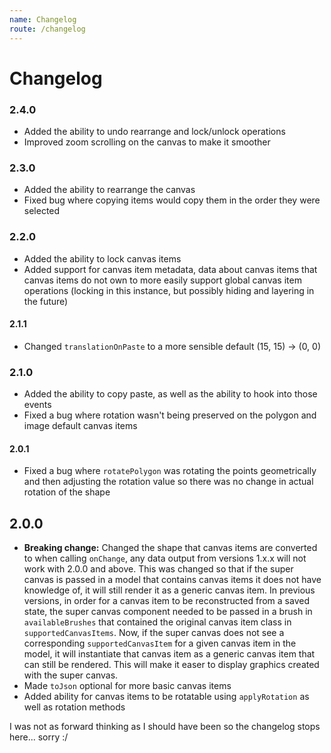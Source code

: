 ```yaml
---
name: Changelog
route: /changelog
---
```


# Changelog

### 2.4.0

- Added the ability to undo rearrange and lock/unlock operations
- Improved zoom scrolling on the canvas to make it smoother

### 2.3.0

- Added the ability to rearrange the canvas
- Fixed bug where copying items would copy them in the order they were selected

### 2.2.0

- Added the ability to lock canvas items
- Added support for canvas item metadata, data about canvas items that canvas items do not own to more easily support global canvas item operations (locking in this instance, but possibly hiding and layering in the future)

#### 2.1.1

- Changed `translationOnPaste` to a more sensible default (15, 15) -> (0, 0)

### 2.1.0

- Added the ability to copy paste, as well as the ability to hook into those events
- Fixed a bug where rotation wasn't being preserved on the polygon and image default canvas items

#### 2.0.1

- Fixed a bug where `rotatePolygon` was rotating the points geometrically and then adjusting the rotation value so there was no change in actual rotation of the shape

## 2.0.0

- **Breaking change:** Changed the shape that canvas items are converted to when calling `onChange`, any data output from versions 1.x.x will not work with 2.0.0 and above. This was changed so that if the super canvas is passed in a model that contains canvas items it does not have knowledge of, it will still render it as a generic canvas item. In previous versions, in order for a canvas item to be reconstructed from a saved state, the super canvas component needed to be passed in a brush in `availableBrushes` that contained the original canvas item class in `supportedCanvasItems`. Now, if the super canvas does not see a corresponding `supportedCanvasItem` for a given canvas item in the model, it will instantiate that canvas item as a generic canvas item that can still be rendered. This will make it easer to display graphics created with the super canvas.
- Made `toJson` optional for more basic canvas items
- Added ability for canvas items to be rotatable using `applyRotation` as well as rotation methods

I was not as forward thinking as I should have been so the changelog stops here... sorry :/
